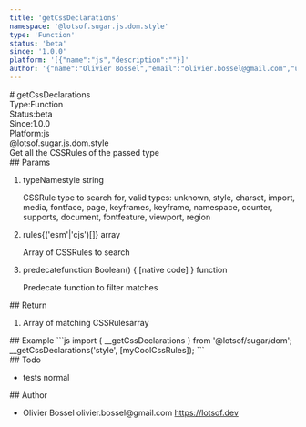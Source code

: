 ```yaml
---
title: 'getCssDeclarations'
namespace: '@lotsof.sugar.js.dom.style'
type: 'Function'
status: 'beta'
since: '1.0.0'
platform: '[{"name":"js","description":""}]'
author: '{"name":"Olivier Bossel","email":"olivier.bossel@gmail.com","url":"https://lotsof.dev"}'
---
```

<div class="docmap-mdx">
# getCssDeclarations
<div class="_metas">
<div class="_type"><span class="_type-label">Type:</span><span class="_type-value">Function</span></div>
<div class="_status"><span class="_status-label">Status:</span><span class="_status-value -beta">beta</span></div>
<div class="_since"><span class="_since-label">Since:</span><span class="_since-value">1.0.0</span></div>
<div class="_platform"><span class="_platform-label">Platform:</span><span class="_platform-value -js">js</span></div>
</div>
<div class="_namespace">@lotsof.sugar.js.dom.style</div>
<div class="_description">
Get all the CSSRules of the passed type
</div>
<div class="_params">
## Params
<ol class="_list">
<li class="_item">
<span class="_name">typeName</span><span class="_default">style</span> <span class="_type">string</span>
<p class="_description">CSSRule type to search for&comma; valid types&colon; unknown&comma; style&comma; charset&comma; import&comma; media&comma; fontface&comma; page&comma; keyframes&comma; keyframe&comma; namespace&comma; counter&comma; supports&comma; document&comma; fontfeature&comma; viewport&comma; region</p>
</li>
<li class="_item">
<span class="_name">rules</span><span class="_default">&lcub;&lpar;&apos;esm&apos;&vert;&apos;cjs&apos;&rpar;&lsqb;&rsqb;&rcub;</span> <span class="_type">array</span>
<p class="_description">Array of CSSRules to search</p>
</li>
<li class="_item">
<span class="_name">predecate</span><span class="_default">function Boolean&lpar;&rpar; &lcub; &lsqb;native code&rsqb; &rcub;</span> <span class="_type">function</span>
<p class="_description">Predecate function to filter matches</p>
</li>
</ol>
</div>
<div class="_return">
## Return
<ol class="_list">
<li class="_item">
<span class="_description">Array of matching CSSRules</span><span class="_default"></span><span class="_type">array</span>
</li>
</ol>
</div>
<div class="_examples">
## Example
```js
import { __getCssDeclarations } from '@lotsof/sugar/dom';
__getCssDeclarations('style', [myCoolCssRules]);
```
</div>
<div class="_todo">
## Todo
<ul class="_list">
<li class="_item">
<span class="_description">tests</span>
<span class="_priority -normal">normal</span>
</li>
</ul>
</div>
<div class="_author">
## Author
<ul class="_list">
<li class="_item">
<span class="_name">Olivier Bossel</span>
<span class="_email">olivier.bossel@gmail.com</span>
<a href="https://lotsof.dev" target="_blank" class="_url">https://lotsof.dev</a>
</li>
</ul>
</div>
</div>